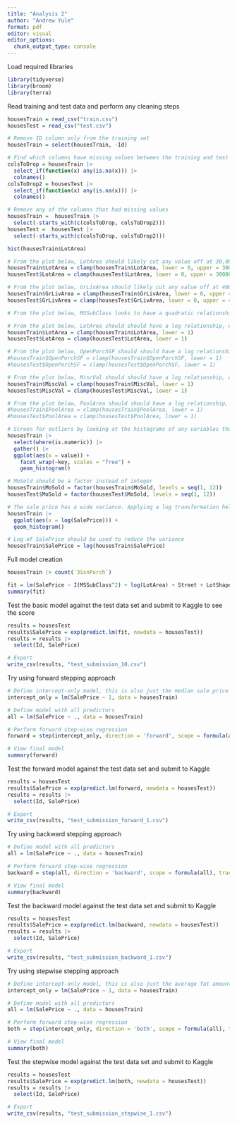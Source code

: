 ```yaml
---
title: "Analysis 2"
author: "Andrew Yule"
format: pdf
editor: visual
editor_options: 
  chunk_output_type: console
---
```


Load required libraries

```r
library(tidyverse)
library(broom)
library(terra)
```

Read training and test data and perform any cleaning steps

```r
housesTrain = read_csv("train.csv")
housesTest = read_csv("test.csv")

# Remove ID column only from the training set
housesTrain = select(housesTrain, -Id)

# Find which columns have missing values between the training and test data sets
colsToDrop = housesTrain |>
  select_if(function(x) any(is.na(x))) |>
  colnames()
colsToDrop2 = housesTest |>
  select_if(function(x) any(is.na(x))) |>
  colnames()

# Remove any of the columns that had missing values
housesTrain =  housesTrain |>
  select(-starts_with(c(colsToDrop, colsToDrop2)))
housesTest =  housesTest |>
  select(-starts_with(c(colsToDrop, colsToDrop2)))

hist(housesTrain$LotArea)

# From the plot below, LotArea should likely cut any value off at 30,000 sq ft
housesTrain$LotArea = clamp(housesTrain$LotArea, lower = 0, upper = 30000)
housesTest$LotArea = clamp(housesTest$LotArea, lower = 0, upper = 30000)

# From the plot below, GrLivArea should likely cut any value off at 4000 sq ft
housesTrain$GrLivArea = clamp(housesTrain$GrLivArea, lower = 0, upper = 4000)
housesTest$GrLivArea = clamp(housesTest$GrLivArea, lower = 0, upper = 4000)

# From the plot below, MSSubClass looks to have a quadratic relationship

# From the plot below, LotArea should should have a log relationship, which means each value should be greater than or equal to 1
housesTrain$LotArea = clamp(housesTrain$LotArea, lower = 1)
housesTest$LotArea = clamp(housesTest$LotArea, lower = 1)

# From the plot below, OpenPorchSF should should have a log relationship, which means each value should be greater than or equal to 1
#housesTrain$OpenPorchSF = clamp(housesTrain$OpenPorchSF, lower = 1)
#housesTest$OpenPorchSF = clamp(housesTest$OpenPorchSF, lower = 1)

# From the plot below, MiscVal should should have a log relationship, which means each value should be greater than or equal to 1
housesTrain$MiscVal = clamp(housesTrain$MiscVal, lower = 1)
housesTest$MiscVal = clamp(housesTest$MiscVal, lower = 1)

# From the plot below, PoolArea should should have a log relationship, which means each value should be greater than or equal to 1
#housesTrain$PoolArea = clamp(housesTrain$PoolArea, lower = 1)
#housesTest$PoolArea = clamp(housesTest$PoolArea, lower = 1)

# Screen for outliers by looking at the histograms of any variables that are all numeric
housesTrain |> 
  select(where(is.numeric)) |>
  gather() |>
  ggplot(aes(x = value)) + 
    facet_wrap(~key, scales = "free") + 
    geom_histogram()

# MoSold should be a factor instead of integer
housesTrain$MoSold = factor(housesTrain$MoSold, levels = seq(1, 12))
housesTest$MoSold = factor(housesTest$MoSold, levels = seq(1, 12))

# The sale price has a wide variance. Applying a log transformation helps
housesTrain |>
  ggplot(aes(x = log(SalePrice))) +
  geom_histogram()

# Log of SalePrice should be used to reduce the variance
housesTrain$SalePrice = log(housesTrain$SalePrice)

```

Full model creation

```r
housesTrain |> count(`3SsnPorch`)

fit = lm(SalePrice ~ I(MSSubClass^2) + log(LotArea) + Street + LotShape + LandContour + LotConfig + LandSlope + Neighborhood + Condition1 + Condition2 + BldgType + HouseStyle + OverallQual + OverallCond + YearBuilt + YearRemodAdd + RoofStyle + RoofMatl + ExterQual + ExterCond + Foundation + Heating + HeatingQC + CentralAir + `1stFlrSF` + `2ndFlrSF` + LowQualFinSF + GrLivArea + FullBath + HalfBath + BedroomAbvGr + KitchenAbvGr + TotRmsAbvGrd + Fireplaces + PavedDrive + WoodDeckSF + OpenPorchSF + EnclosedPorch + `3SsnPorch` + ScreenPorch + PoolArea + log(MiscVal) + MoSold + YrSold + SaleCondition, data = housesTrain)
summary(fit)

```

Test the basic model against the test data set and submit to Kaggle to see the score

```r
results = housesTest
results$SalePrice = exp(predict.lm(fit, newdata = housesTest))
results = results |>
  select(Id, SalePrice)

# Export
write_csv(results, "test_submission_10.csv")
```

Try using forward stepping approach

```r
# Define intercept-only model, this is also just the median sale price
intercept_only = lm(SalePrice ~ 1, data = housesTrain)

# Define model with all predictors
all = lm(SalePrice ~ ., data = housesTrain)

# Perform forward step-wise regression
forward = step(intercept_only, direction = 'forward', scope = formula(all), trace = 0)

# View final model
summary(forward)

```

Test the forward model against the test data set and submit to Kaggle

```r
results = housesTest
results$SalePrice = exp(predict.lm(forward, newdata = housesTest))
results = results |>
  select(Id, SalePrice)

# Export
write_csv(results, "test_submission_forward_1.csv")
```

Try using backward stepping approach

```r
# Define model with all predictors
all = lm(SalePrice ~ ., data = housesTrain)

# Perform forward step-wise regression
backward = step(all, direction = 'backward', scope = formula(all), trace = 0)

# View final model
summary(backward)

```

Test the backward model against the test data set and submit to Kaggle

```r
results = housesTest
results$SalePrice = exp(predict.lm(backward, newdata = housesTest))
results = results |>
  select(Id, SalePrice)

# Export
write_csv(results, "test_submission_backward_1.csv")
```

Try using stepwise stepping approach

```r
# Define intercept-only model, this is also just the average fat amount
intercept_only = lm(SalePrice ~ 1, data = housesTrain)

# Define model with all predictors
all = lm(SalePrice ~ ., data = housesTrain)

# Perform forward step-wise regression
both = step(intercept_only, direction = 'both', scope = formula(all), trace = 0)

# View final model
summary(both)
```

Test the stepwise model against the test data set and submit to Kaggle

```r
results = housesTest
results$SalePrice = exp(predict.lm(both, newdata = housesTest))
results = results |>
  select(Id, SalePrice)

# Export
write_csv(results, "test_submission_stepwise_1.csv")
```

